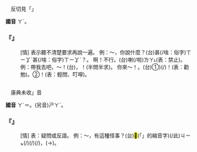 
=={{ruby|啊|ㄚˊ}}==

　反切見「{{ruby|啊|ㄚ}}」

'''國音''' <rt>ㄚˊ</rt>。

    

==='''『{{ruby|啊|ㄚˊ}}』'''===
: [情] 表示聽不清楚要求再說一遍。 例：～，你說什麼？(台){{ruby|唅|ㄏㆩˊ}}{{ruby|啊|·ㄚ}}{{ruby|汝|ㄌㄧˋ}}{{ruby|講|ㄍㆲˋ}}{{ruby|→|ㄍㆲ}}甚(/啥：俗字)<rt>ㄒㄧㆩˋ</rt>{{ruby|/|ㄒㄧㄚˋ}}{{ruby|/|ㄙㆩˋ}}{{ruby|麼|ㄇㄧㆷ ͘}}甚(/啥：俗字)<rt>ㄒㄧㆩˋ</rt>{{ruby|貨|ㄏㆤ˪}}{{ruby|/|ㄏㄨㆤ˪}}？。 啊！不行。(台){{ruby|<mark>&#xffa45;</mark>|ㆠㆤ˫}}{{ruby|/|ㆠㄨㆤ˫}}{{ruby|用|ㄧㄥ˫}}{{ruby|/|ㄧㆲ˫}}{{ruby|得|ㄉㄧㆵ}}喇(/啦)<rt>ㄌㄚ˪</rt>(表：禁止)。例：帶我去吧，～！(台){{ruby|汝|ㄌㄧˋ}}{{ruby|<mark>&#xffb7e;</mark>|ㄘㄨㄚ˫}}{{ruby|我|ㆣㄨㄚˋ}}{{ruby|去|ㄎㄧ˪}}，{{ruby|<mark>&#xffbfd;</mark>|ㄏㆧㆷ}}{{ruby|喔|·ㆦ}}！(半問半求)。 你來～！。(台)①){{ruby|汝|ㄌㄧˋ}}{{ruby|著|ㄉㄧㄜㆷ}}(/{{ruby|都|ㄉㄜ˫}}){{ruby|來|ㄌㄞˊ}}！(表：勸勉)。②{{ruby|汝|ㄌㄧˋ}}{{ruby|<mark>&#xffa49;</mark>|ㆠㆤㆷ}}{{ruby|/|ㆠㄨㆤㆷ}}{{ruby|來|ㄌㄞˊ}}{{ruby|<mark>&#xffbfd;</mark>|ㄏㆧㆷ}}{{ruby|喔|·ㆦ}}！(表：輕問、叮嚀)。
    

=={{ruby|嗄|ㄚˊ}}==

　康典未收{{ruby|「|ㄚˊ}}」音

'''國音''' <rt>ㄚˊ</rt>＝{{ruby|啊|ㄚˊ}}。(另音)<rt>ㄕㄚˋ</rt>。

    

==='''『{{ruby|嗄|ㄚˊ}}』'''===
: [情] 表：疑問或反語。 例：～，有這種怪事？(台){{ruby|唅|ㄏㆩˊ}}{{ruby|仔|ㄚ}}{{ruby|哪|ㄋㄚˋ}}{{ruby|有|ㄨ˫}}<mark>&#xffb50;</mark>(「{{ruby|此|ㄐㄧˋ}}{{ruby|一|ㄐㄧㆵ ͘}}」的縮音字)(/此)<rt>ㄐㄧㆵ</rt>{{ruby|號|ㄏㄜ˫}}{{ruby|→|ㄌㄜ˫}}(/{{ruby|款|ㄎㄨㄢˋ}}){{ruby|載|ㄉㄞ˫}}(/{{ruby|戴|ㄉㄞ˪}}){{ruby|事|ㄐㄧ˪}}(/{{ruby|事|ㄉㄞ˫}}{{ruby|情|ㄐㄧ˪}})，{{ruby|真|ㄐㄧㄣ}}{{ruby|奇|ㄍㄧˊ}}{{ruby|怪|ㄍㄨㄞ˪}}(→{{ruby|古|ㄍㄨ}}{{ruby|怪|ㄍㄨㄞ˪}})。
    
